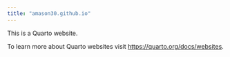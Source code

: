 ```yaml
---
title: "amason30.github.io"
---
```


This is a Quarto website.

To learn more about Quarto websites visit <https://quarto.org/docs/websites>.
